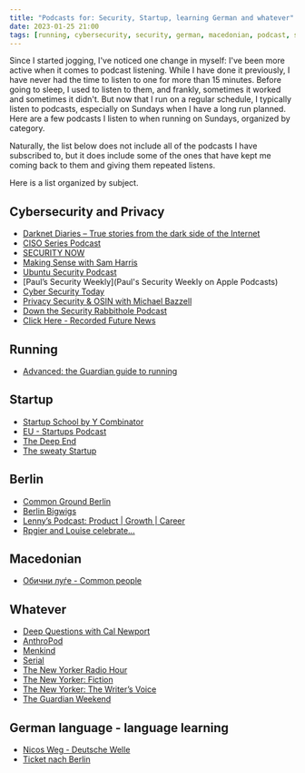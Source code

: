 ```yaml
---
title: "Podcasts for: Security, Startup, learning German and whatever"
date: 2023-01-25 21:00
tags: [running, cybersecurity, security, german, macedonian, podcast, startup]
---
```




Since I started jogging, I've noticed one change in myself: I've been more active when it comes to podcast listening. While I have done it previously, I have never had the time to listen to one for more than 15 minutes. Before going to sleep, I used to listen to them, and frankly, sometimes it worked and sometimes it didn't. But now that I run on a regular schedule, I typically listen to podcasts, especially on Sundays when I have a long run planned. 
Here are a few podcasts I listen to when running on Sundays, organized by category.

Naturally, the list below does not include all of the podcasts I have subscribed to, but it does include some of the ones that have kept me coming back to them and giving them repeated listens. 

Here is a list organized by subject.

## Cybersecurity and Privacy

- [Darknet Diaries – True stories from the dark side of the Internet ](https://darknetdiaries.com)
- [CISO Series Podcast](https://cisoseries.com/category/podcast/ciso-series-podcast/)
- [SECURITY NOW](https://twit.tv/shows/security-now)
- [Making Sense with Sam Harris](https://www.samharris.org/podcasts)
- [Ubuntu Security Podcast](https://ubuntusecuritypodcast.org)
- [Paul’s Security Weekly](‎Paul's Security Weekly on Apple Podcasts)
- [Cyber Security Today](https://cybersecuritytoday.libsyn.com)
- [Privacy Security & OSIN with Michael Bazzell](https://soundcloud.com/user-98066669)
- [Down the Security Rabbithole Podcast](https://blogwh1t3rabbit.medium.com)
- [Click Here - Recorded Future News](https://www.recordedfuture.com/resources/podcasts)

## Running

- [Advanced: the Guardian guide to running](https://www.theguardian.com/lifeandstyle/series/guardian-guide-to-running-podcast-advanced)

## Startup

- [Startup School by Y Combinator](https://podcasts.apple.com/de/podcast/startup-school-by-y-combinator/id1436083034)
- [EU - Startups Podcast](https://www.eu-startups.com)
- [The Deep End](https://ideas.beondeck.com)
- [The sweaty Startup](https://sweatystartup.com)

## Berlin

- [Common Ground Berlin](https://commongroundberlin.com)
- [Berlin Bigwigs](https://www.spreaker.com/show/berlin-bigwigs)
- [Lenny’s Podcast: Product | Growth | Career](https://www.lennysnewsletter.com/podcast)
- [Rpgier and Louise celebrate…](https://www.podbean.com/login?url=https%3A%2F%2Frogierandlouisecelebrate.podbean.com%2F&error=Channel%20locked)


## Macedonian

- [Обични луѓе - Common people](https://obicniluge.mk)

## Whatever

- [Deep Questions with Cal Newport](https://www.buzzsprout.com/1121972)
- [AnthroPod](https://culanth.org/fieldsights/contributed-content/anthropod)
- [Menkind](https://www.instagram.com/menkindpodcast/)
- [Serial](https://serialpodcast.org)
- [The New Yorker Radio Hour](https://www.wnycstudios.org/podcasts/tnyradiohour)
- [The New Yorker: Fiction](https://www.wnyc.org/shows/new-yorker-fiction)
- [The New Yorker: The Writer’s Voice](https://www.wnyc.org/shows/tnyauthorsvoice)
- [The Guardian Weekend](https://www.theguardian.com/lifeandstyle/series/weekend)


## German language - language learning 

- [Nicos Weg - Deutsche Welle](https://learngerman.dw.com/en/learn-german/s-9528)
- [Ticket nach Berlin](https://learngerman.dw.com/de/ticket-nach-berlin/c-55320903?maca=de-DKpodcast_ticket_de-12027-xml-mrss)
